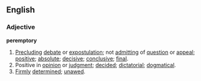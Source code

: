 ==English==
===Adjective===
'''peremptory'''
#[[preclude|Precluding]] [[debate]] or [[expostulation]]; not [[admitt]]ing of [[question]] or [[appeal]]; [[positive]]; [[absolute]]; [[decisive]]; [[conclusive]]; [[final]].
#Positive in [[opinion]] or [[judgment]]; [[decide]]d; [[dictatorial]]; [[dogmatical]].
#[[Firm]]ly [[determine]]d; [[unawe]]d.